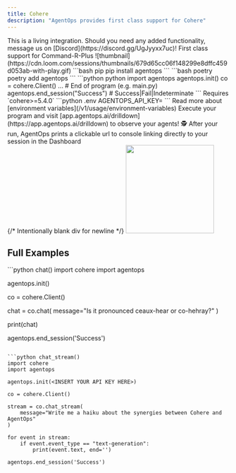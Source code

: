 ```yaml
---
title: Cohere
description: "AgentOps provides first class support for Cohere"
---
```



<Note>
This is a living integration. Should you need any added functionality, message us on [Discord](https://discord.gg/UgJyyxx7uc)!
</Note>

<Card title="Cohere" icon="hill-rockslide" href="https://www.loom.com/share/679d65cc06f148299e8dffc459d053ab">
    First class support for Command-R-Plus
    ![thumbnail](https://cdn.loom.com/sessions/thumbnails/679d65cc06f148299e8dffc459d053ab-with-play.gif)
</Card>

<Steps>
  <Step title="Install the AgentOps SDK">
    <CodeGroup>
      ```bash pip 
      pip install agentops
      ```
      ```bash poetry
      poetry add agentops
      ```
    </CodeGroup>
  </Step>
	<Step title="Add 3 lines of code">
    <CodeTooltip/>
    <span className="api-key-container">
		<CodeGroup>
			```python python
			import agentops
			agentops.init(<INSERT YOUR API KEY HERE>)
      co = cohere.Client()
			...
			# End of program (e.g. main.py)
			agentops.end_session("Success") # Success|Fail|Indeterminate
			```
		</CodeGroup>
    </span>
    <Warning>
      Requires `cohere>=5.4.0`
    </Warning>
		<EnvTooltip />
    <span className="api-key-container">
      <CodeGroup>
        ```python .env
        AGENTOPS_API_KEY=<YOUR API KEY>
        ```
      </CodeGroup>
      Read more about [environment variables](/v1/usage/environment-variables)
    </span>
	</Step>
  <Step title="Run your Agent">
		Execute your program and visit [app.agentops.ai/drilldown](https://app.agentops.ai/drilldown) to observe your agents! 🕵️
		<Tip>
			After your run, AgentOps prints a clickable url to console linking directly to your session in the Dashboard
		</Tip> 
		<div/>{/* Intentionally blank div for newline */}
		<Frame type="glass" caption="Clickable link to session">
			<img height="200" src="https://github.com/AgentOps-AI/agentops/blob/cf67191f13e0e2a09446a61b7393e1810b3eee95/docs/images/link-to-session.gif?raw=true" />
		</Frame>
	</Step>
</Steps>

## Full Examples

<CodeGroup>
  ```python chat()
  import cohere
  import agentops

  agentops.init(<INSERT YOUR API KEY HERE>)

  co = cohere.Client()

  chat = co.chat(
      message="Is it pronounced ceaux-hear or co-hehray?"
  )

  print(chat)

  agentops.end_session('Success')
  ```

  ```python chat_stream()
  import cohere
  import agentops

  agentops.init(<INSERT YOUR API KEY HERE>)

  co = cohere.Client()

  stream = co.chat_stream(
      message="Write me a haiku about the synergies between Cohere and AgentOps"
  )

  for event in stream:
      if event.event_type == "text-generation":
          print(event.text, end='')

  agentops.end_session('Success')
  ```
</CodeGroup>

<script type="module" src="/scripts/github_stars.js"></script>
<script type="module" src="/scripts/link_to_api_button.js"></script>
<script type="module" src="/scripts/scroll-img-fadein-animation.js"></script>
<script type="module" src="/scripts/button_heartbeat_animation.js"></script>
<script type="css" src="/styles/styles.css"></script>
<script type="module" src="/scripts/adjust_api_dynamically.js"></script>
